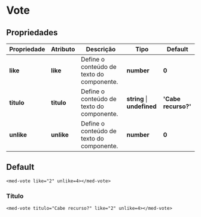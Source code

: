 
<Meta title="Components/Global/Vote/Usage" />

# Vote

## Propriedades

| Propriedade  | Atributo    | Descrição                                   | Tipo                        | Default             |
| ------------ | ----------- | ------------------------------------------- | --------------------------- | ------------------- |
| **like**     | **like**    | Define o conteúdo de texto do componente.   | **number**                  | **0**               |
| **titulo**   | **titulo**  | Define o conteúdo de texto do componente.   | **string** \| **undefined** | **'Cabe recurso?'** |
| **unlike**   | **unlike**  | Define o conteúdo de texto do componente.   | **number**                  | **0**               |

## Default

```
<med-vote like="2" unlike=4></med-vote>
```

### Título

```
<med-vote titulo="Cabe recurso?" like="2" unlike=4></med-vote>
```
